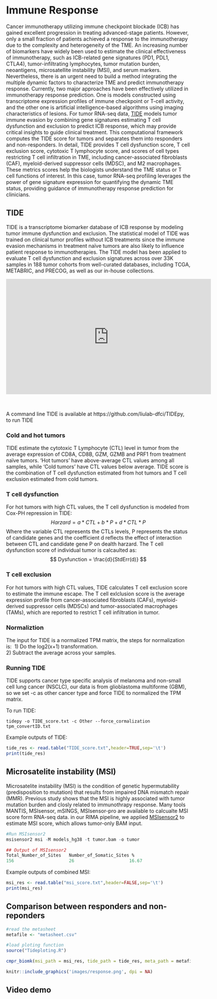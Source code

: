 # Immune Response {#Response}

Cancer immunotherapy utilizing immune checkpoint blockade (ICB) has gained excellent progression in treating advanced-stage patients. However, only a small fraction of patients achieved a response to the immunotherapy due to the complexity and heterogeneity of the TME. An increasing number of biomarkers have widely been used to estimate the clinical effectiveness of immunotherapy, such as ICB-related gene signatures (PD1, PDL1, CTLA4), tumor-infiltrating lymphocytes, tumor mutation burden, neoantigens, microsatellite instability (MSI), and serum markers. Nevertheless, there is an urgent need to build a method integrating the multiple dynamic factors to characterize TME and predict immunotherapy response. Currently, two major approaches have been effectively utilized in immunotherapy response prediction. One is models constructed using transcriptome expression profiles of immune checkpoint or T-cell activity, and the other one is artificial intelligence-based algorithms using imaging characteristics of lesions. For tumor RNA-seq data, <a href="http://tide.dfci.harvard.edu/">TIDE</a> models tumor immune evasion by combining gene signatures estimating T cell dysfunction and exclusion to predict ICB response, which may provide critical insights to guide clinical treatment. This computational framework computes the TIDE score for tumors and separates them into responders and non-responders. In detail, TIDE provides T cell dysfunction score, T cell exclusion score, cytotoxic T lymphocyte score, and scores of cell types restricting T cell infiltration in TME, including cancer-associated fibroblasts (CAF), myeloid-derived suppressor cells (MDSC), and M2 macrophages. These metrics scores help the biologists understand the TME status or T cell functions of interest. In this case, tumor RNA-seq profiling leverages the power of gene signature expression for quantifying the dynamic TME status, providing guidance of immunotherapy response prediction for clinicians.

## TIDE
TIDE is a transcriptome biomarker database of ICB response by modeling tumor immune
dysfunction and exclusion. The statistical model of TIDE was trained on clinical tumor profiles without ICB treatments since the immune evasion mechanisms in treatment naïve tumors are also likely to influence patient response to immunotherapies. The TIDE model has been applied to evaluate T cell dysfunction and exclusion signatures across over 33K samples in 188 tumor cohorts from well-curated databases, including TCGA, METABRIC, and PRECOG, as well as our in-house collections. \

<iframe width="560" height="315" src="https://www.youtube.com/embed/WsBSi_sH-_g" frameborder="0" allow="accelerometer; autoplay; clipboard-write; encrypted-media; gyroscope; picture-in-picture" allowfullscreen></iframe> \

A command line TIDE is available at https://github.com/liulab-dfci/TIDEpy, to run TIDE


### Cold and hot tumors
TIDE estimate the cytotoxic T Lymphocyte (CTL) level in tumor from the average expression of CD8A, CD8B, GZM, GZMB and PRF1 from treatment naïve tumors. ‘Hot tumors’ have above-average CTL values among all samples, while ‘Cold tumors’ have CTL values below average. TIDE score is the combination of T cell dysfunction estimated from hot tumors and T cell exclusion estimated from cold tumors. \

### T cell dysfunction 
For hot tumors with high CTL values, the T cell dysfunction is modeled from Cox-PH repression in TIDE:\
$$
Harzard = a*CTL+b*P+d*CTL*P
$$
Where the variable CTL represents the CTLs levels, P represents the status of candidate genes and the coefficient d reflects the effect of interaction between CTL and candidate gene P on dealth harzard. The T cell dysfunction score of individual tumor is calcaulted as:
$$
Dysfunction = \frac{d}{StdErr(d)}
$$

### T cell exclusion
For hot tumors with high CTL values, TIDE calculates T cell exclusion score to estimate the immune escape. The T cell exlclusion score is the average expression profile from cancer-associated fibroblasts (CAFs), myeloid-derived suppressor cells (MDSCs) and tumor-associated macrophages (TAMs), which are reported to restrict T cell infiltration in tumor. \

### Normaliztion
The input for TIDE is a normalized TPM matrix, the steps for normalization is:\ 
1) Do the log2(x+1) transformation.\
2) Subtract the average across your samples.\

### Running TIDE
TIDE supports cancer type specific analysis of melanoma and non-small cell lung cancer (NSCLC), our data is from glioblastoma multiforme (GBM), so we set -c as other cancer type and force TIDE to normalized the TPM matrix.\

To run TIDE:
```
tidepy -o TIDE_score.txt -c Other --force_cormalization tpm_convertID.txt

```
Example outputs of TIDE:\

``` R
tide_res <- read.table("TIDE_score.txt",header=TRUE,sep='\t')
print(tide_res)

```
## Microsatelite instability (MSI)
Microsatelite instability (MSI) is the condition of genetic hypermutability (predisposition to mutation) that results from impaired DNA mismatch repair (MMR). Previous study shows that the MSI is highly associated with tumor mutation burden and closly related to immunothrapy response. Many tools MANTIS, MSIsensor, mSINGS, MSIsensor-pro are available to calcualte MSI score form RNA-seq data. in our RIMA pipeline, we applied <a href="https://github.com/niu-lab/msisensor2">MSIsensor2</a> to estimate MSI score, which allows tumor-only BAM input. 
```r
#Run MSIsensor2 
msisensor2 msi -M models_hg38 -t tumor.bam -o tumor

## Output of MSIsensor2
Total_Number_of_Sites	Number_of_Somatic_Sites	%
156	                    26	                   16.67
```


Example outputs of combined MSI:
``` R
msi_res <- read.table("msi_score.txt",header=FALSE,sep='\t')
print(msi_res)
```

## Comparison between responders and non-reponders
```r
#read the metasheet
metafile <- "metasheet.csv"

#load ploting function
source("Tideploting.R")

cmpr_biomk(msi_path = msi_res, tide_path = tide_res, meta_path = metafile, phenotype = "Responder")

```
```r
knitr::include_graphics('images/response.png', dpi = NA)
```


## Video demo

